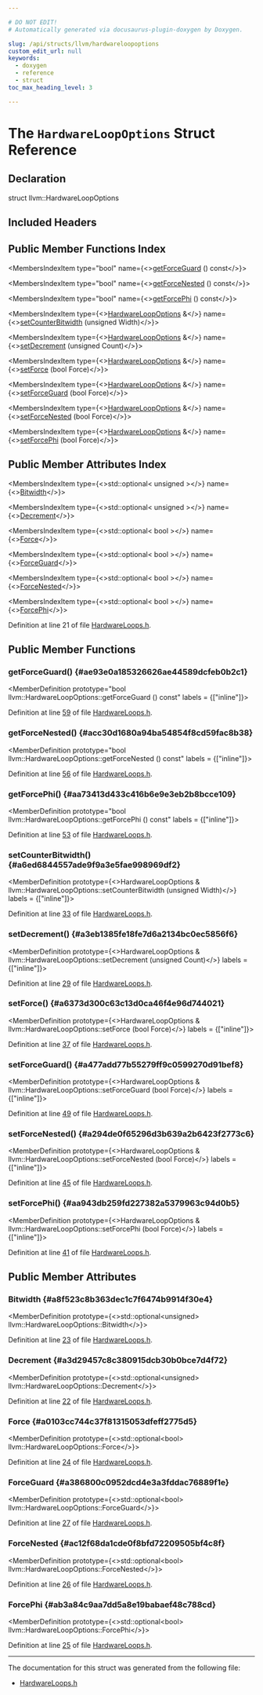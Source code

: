 ```yaml
---

# DO NOT EDIT!
# Automatically generated via docusaurus-plugin-doxygen by Doxygen.

slug: /api/structs/llvm/hardwareloopoptions
custom_edit_url: null
keywords:
  - doxygen
  - reference
  - struct
toc_max_heading_level: 3

---
```





# The `HardwareLoopOptions` Struct Reference

<DoxygenPage pluginConfig={pluginConfig}>



## Declaration

<CodeBlock>struct llvm::HardwareLoopOptions</CodeBlock>

## Included Headers

<IncludesList>
<IncludesListItem
  filePath="llvm/CodeGen/HardwareLoops.h"
  permalink="/docs/api/files/include/include/llvm/include/llvm/codegen/hardwareloops-h"
  isLocal="true" />
</IncludesList>

## Public Member Functions Index

<MembersIndex>

<MembersIndexItem
  type="bool"
  name={<><a href="#ae93e0a185326626ae44589dcfeb0b2c1">getForceGuard</a> () const</>}>
</MembersIndexItem>

<MembersIndexItem
  type="bool"
  name={<><a href="#acc30d1680a94ba54854f8cd59fac8b38">getForceNested</a> () const</>}>
</MembersIndexItem>

<MembersIndexItem
  type="bool"
  name={<><a href="#aa73413d433c416b6e9e3eb2b8bcce109">getForcePhi</a> () const</>}>
</MembersIndexItem>

<MembersIndexItem
  type={<><a href="/docs/api/structs/llvm/hardwareloopoptions">HardwareLoopOptions</a> &amp;</>}
  name={<><a href="#a6ed6844557ade9f9a3e5fae998969df2">setCounterBitwidth</a> (unsigned Width)</>}>
</MembersIndexItem>

<MembersIndexItem
  type={<><a href="/docs/api/structs/llvm/hardwareloopoptions">HardwareLoopOptions</a> &amp;</>}
  name={<><a href="#a3eb1385fe18fe7d6a2134bc0ec5856f6">setDecrement</a> (unsigned Count)</>}>
</MembersIndexItem>

<MembersIndexItem
  type={<><a href="/docs/api/structs/llvm/hardwareloopoptions">HardwareLoopOptions</a> &amp;</>}
  name={<><a href="#a6373d300c63c13d0ca46f4e96d744021">setForce</a> (bool Force)</>}>
</MembersIndexItem>

<MembersIndexItem
  type={<><a href="/docs/api/structs/llvm/hardwareloopoptions">HardwareLoopOptions</a> &amp;</>}
  name={<><a href="#a477add77b55279ff9c0599270d91bef8">setForceGuard</a> (bool Force)</>}>
</MembersIndexItem>

<MembersIndexItem
  type={<><a href="/docs/api/structs/llvm/hardwareloopoptions">HardwareLoopOptions</a> &amp;</>}
  name={<><a href="#a294de0f65296d3b639a2b6423f2773c6">setForceNested</a> (bool Force)</>}>
</MembersIndexItem>

<MembersIndexItem
  type={<><a href="/docs/api/structs/llvm/hardwareloopoptions">HardwareLoopOptions</a> &amp;</>}
  name={<><a href="#aa943db259fd227382a5379963c94d0b5">setForcePhi</a> (bool Force)</>}>
</MembersIndexItem>

</MembersIndex>

## Public Member Attributes Index

<MembersIndex>

<MembersIndexItem
  type={<>std::optional&lt; unsigned &gt;</>}
  name={<><a href="#a8f523c8b363dec1c7f6474b9914f30e4">Bitwidth</a></>}>
</MembersIndexItem>

<MembersIndexItem
  type={<>std::optional&lt; unsigned &gt;</>}
  name={<><a href="#a3d29457c8c380915dcb30b0bce7d4f72">Decrement</a></>}>
</MembersIndexItem>

<MembersIndexItem
  type={<>std::optional&lt; bool &gt;</>}
  name={<><a href="#a0103cc744c37f81315053dfeff2775d5">Force</a></>}>
</MembersIndexItem>

<MembersIndexItem
  type={<>std::optional&lt; bool &gt;</>}
  name={<><a href="#a386800c0952dcd4e3a3fddac76889f1e">ForceGuard</a></>}>
</MembersIndexItem>

<MembersIndexItem
  type={<>std::optional&lt; bool &gt;</>}
  name={<><a href="#ac12f68da1cde0f8bfd72209505bf4c8f">ForceNested</a></>}>
</MembersIndexItem>

<MembersIndexItem
  type={<>std::optional&lt; bool &gt;</>}
  name={<><a href="#ab3a84c9aa7dd5a8e19babaef48c788cd">ForcePhi</a></>}>
</MembersIndexItem>

</MembersIndex>


Definition at line 21 of file <a href="/docs/api/files/include/include/llvm/include/llvm/codegen/hardwareloops-h">HardwareLoops.h</a>.

<SectionDefinition>

## Public Member Functions

### getForceGuard() {#ae93e0a185326626ae44589dcfeb0b2c1}

<MemberDefinition
  prototype="bool llvm::HardwareLoopOptions::getForceGuard () const"
  labels = {["inline"]}>

Definition at line <a href="/docs/api/files/include/include/llvm/include/llvm/codegen/hardwareloops-h/#l00059">59</a> of file <a href="/docs/api/files/include/include/llvm/include/llvm/codegen/hardwareloops-h">HardwareLoops.h</a>.
</MemberDefinition>

### getForceNested() {#acc30d1680a94ba54854f8cd59fac8b38}

<MemberDefinition
  prototype="bool llvm::HardwareLoopOptions::getForceNested () const"
  labels = {["inline"]}>

Definition at line <a href="/docs/api/files/include/include/llvm/include/llvm/codegen/hardwareloops-h/#l00056">56</a> of file <a href="/docs/api/files/include/include/llvm/include/llvm/codegen/hardwareloops-h">HardwareLoops.h</a>.
</MemberDefinition>

### getForcePhi() {#aa73413d433c416b6e9e3eb2b8bcce109}

<MemberDefinition
  prototype="bool llvm::HardwareLoopOptions::getForcePhi () const"
  labels = {["inline"]}>

Definition at line <a href="/docs/api/files/include/include/llvm/include/llvm/codegen/hardwareloops-h/#l00053">53</a> of file <a href="/docs/api/files/include/include/llvm/include/llvm/codegen/hardwareloops-h">HardwareLoops.h</a>.
</MemberDefinition>

### setCounterBitwidth() {#a6ed6844557ade9f9a3e5fae998969df2}

<MemberDefinition
  prototype={<>HardwareLoopOptions &amp; llvm::HardwareLoopOptions::setCounterBitwidth (unsigned Width)</>}
  labels = {["inline"]}>

Definition at line <a href="/docs/api/files/include/include/llvm/include/llvm/codegen/hardwareloops-h/#l00033">33</a> of file <a href="/docs/api/files/include/include/llvm/include/llvm/codegen/hardwareloops-h">HardwareLoops.h</a>.
</MemberDefinition>

### setDecrement() {#a3eb1385fe18fe7d6a2134bc0ec5856f6}

<MemberDefinition
  prototype={<>HardwareLoopOptions &amp; llvm::HardwareLoopOptions::setDecrement (unsigned Count)</>}
  labels = {["inline"]}>

Definition at line <a href="/docs/api/files/include/include/llvm/include/llvm/codegen/hardwareloops-h/#l00029">29</a> of file <a href="/docs/api/files/include/include/llvm/include/llvm/codegen/hardwareloops-h">HardwareLoops.h</a>.
</MemberDefinition>

### setForce() {#a6373d300c63c13d0ca46f4e96d744021}

<MemberDefinition
  prototype={<>HardwareLoopOptions &amp; llvm::HardwareLoopOptions::setForce (bool Force)</>}
  labels = {["inline"]}>

Definition at line <a href="/docs/api/files/include/include/llvm/include/llvm/codegen/hardwareloops-h/#l00037">37</a> of file <a href="/docs/api/files/include/include/llvm/include/llvm/codegen/hardwareloops-h">HardwareLoops.h</a>.
</MemberDefinition>

### setForceGuard() {#a477add77b55279ff9c0599270d91bef8}

<MemberDefinition
  prototype={<>HardwareLoopOptions &amp; llvm::HardwareLoopOptions::setForceGuard (bool Force)</>}
  labels = {["inline"]}>

Definition at line <a href="/docs/api/files/include/include/llvm/include/llvm/codegen/hardwareloops-h/#l00049">49</a> of file <a href="/docs/api/files/include/include/llvm/include/llvm/codegen/hardwareloops-h">HardwareLoops.h</a>.
</MemberDefinition>

### setForceNested() {#a294de0f65296d3b639a2b6423f2773c6}

<MemberDefinition
  prototype={<>HardwareLoopOptions &amp; llvm::HardwareLoopOptions::setForceNested (bool Force)</>}
  labels = {["inline"]}>

Definition at line <a href="/docs/api/files/include/include/llvm/include/llvm/codegen/hardwareloops-h/#l00045">45</a> of file <a href="/docs/api/files/include/include/llvm/include/llvm/codegen/hardwareloops-h">HardwareLoops.h</a>.
</MemberDefinition>

### setForcePhi() {#aa943db259fd227382a5379963c94d0b5}

<MemberDefinition
  prototype={<>HardwareLoopOptions &amp; llvm::HardwareLoopOptions::setForcePhi (bool Force)</>}
  labels = {["inline"]}>

Definition at line <a href="/docs/api/files/include/include/llvm/include/llvm/codegen/hardwareloops-h/#l00041">41</a> of file <a href="/docs/api/files/include/include/llvm/include/llvm/codegen/hardwareloops-h">HardwareLoops.h</a>.
</MemberDefinition>

</SectionDefinition>

<SectionDefinition>

## Public Member Attributes

### Bitwidth {#a8f523c8b363dec1c7f6474b9914f30e4}

<MemberDefinition
  prototype={<>std::optional&lt;unsigned&gt; llvm::HardwareLoopOptions::Bitwidth</>}>

Definition at line <a href="/docs/api/files/include/include/llvm/include/llvm/codegen/hardwareloops-h/#l00023">23</a> of file <a href="/docs/api/files/include/include/llvm/include/llvm/codegen/hardwareloops-h">HardwareLoops.h</a>.
</MemberDefinition>

### Decrement {#a3d29457c8c380915dcb30b0bce7d4f72}

<MemberDefinition
  prototype={<>std::optional&lt;unsigned&gt; llvm::HardwareLoopOptions::Decrement</>}>

Definition at line <a href="/docs/api/files/include/include/llvm/include/llvm/codegen/hardwareloops-h/#l00022">22</a> of file <a href="/docs/api/files/include/include/llvm/include/llvm/codegen/hardwareloops-h">HardwareLoops.h</a>.
</MemberDefinition>

### Force {#a0103cc744c37f81315053dfeff2775d5}

<MemberDefinition
  prototype={<>std::optional&lt;bool&gt; llvm::HardwareLoopOptions::Force</>}>

Definition at line <a href="/docs/api/files/include/include/llvm/include/llvm/codegen/hardwareloops-h/#l00024">24</a> of file <a href="/docs/api/files/include/include/llvm/include/llvm/codegen/hardwareloops-h">HardwareLoops.h</a>.
</MemberDefinition>

### ForceGuard {#a386800c0952dcd4e3a3fddac76889f1e}

<MemberDefinition
  prototype={<>std::optional&lt;bool&gt; llvm::HardwareLoopOptions::ForceGuard</>}>

Definition at line <a href="/docs/api/files/include/include/llvm/include/llvm/codegen/hardwareloops-h/#l00027">27</a> of file <a href="/docs/api/files/include/include/llvm/include/llvm/codegen/hardwareloops-h">HardwareLoops.h</a>.
</MemberDefinition>

### ForceNested {#ac12f68da1cde0f8bfd72209505bf4c8f}

<MemberDefinition
  prototype={<>std::optional&lt;bool&gt; llvm::HardwareLoopOptions::ForceNested</>}>

Definition at line <a href="/docs/api/files/include/include/llvm/include/llvm/codegen/hardwareloops-h/#l00026">26</a> of file <a href="/docs/api/files/include/include/llvm/include/llvm/codegen/hardwareloops-h">HardwareLoops.h</a>.
</MemberDefinition>

### ForcePhi {#ab3a84c9aa7dd5a8e19babaef48c788cd}

<MemberDefinition
  prototype={<>std::optional&lt;bool&gt; llvm::HardwareLoopOptions::ForcePhi</>}>

Definition at line <a href="/docs/api/files/include/include/llvm/include/llvm/codegen/hardwareloops-h/#l00025">25</a> of file <a href="/docs/api/files/include/include/llvm/include/llvm/codegen/hardwareloops-h">HardwareLoops.h</a>.
</MemberDefinition>

</SectionDefinition>

<hr/>

The documentation for this struct was generated from the following file:

<ul>
<li><a href="/docs/api/files/include/include/llvm/include/llvm/codegen/hardwareloops-h">HardwareLoops.h</a></li>
</ul>

</DoxygenPage>
